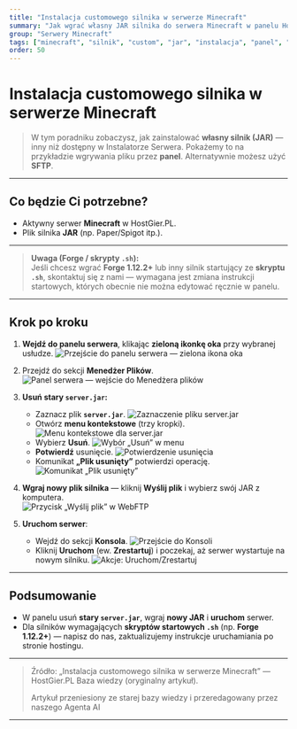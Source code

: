 ```yaml
---
title: "Instalacja customowego silnika w serwerze Minecraft"
summary: "Jak wgrać własny JAR silnika do serwera Minecraft w panelu HostGier.PL — krok po kroku, z obrazkami."
group: "Serwery Minecraft"
tags: ["minecraft", "silnik", "custom", "jar", "instalacja", "panel", "webftp"]
order: 50
---
```



# Instalacja customowego silnika w serwerze Minecraft

> W tym poradniku zobaczysz, jak zainstalować **własny silnik (JAR)** — inny niż dostępny w Instalatorze Serwera. Pokażemy to na przykładzie wgrywania pliku przez **panel**. Alternatywnie możesz użyć **SFTP**.

---

## Co będzie Ci potrzebne?

- Aktywny serwer **Minecraft** w HostGier.PL.
- Plik silnika **JAR** (np. Paper/Spigot itp.).

---

> **Uwaga (Forge / skrypty `.sh`):**  
> Jeśli chcesz wgrać **Forge 1.12.2+** lub inny silnik startujący ze **skryptu `.sh`**, skontaktuj się z nami — wymagana jest zmiana instrukcji startowych, których obecnie nie można edytować ręcznie w panelu.

---

## Krok po kroku

1. **Wejdź do panelu serwera**, klikając **zieloną ikonkę oka** przy wybranej usłudze.
   ![Przejście do panelu serwera — zielona ikona oka](/docs/wlasny-silnik/1.png)

2. Przejdź do sekcji **Menedżer Plików**.
   ![Panel serwera — wejście do Menedżera plików](/docs/wlasny-silnik/2.png)

3. **Usuń stary `server.jar`:**
    - Zaznacz plik **`server.jar`**.
      ![Zaznaczenie pliku server.jar](/docs/wlasny-silnik/3.png)
    - Otwórz **menu kontekstowe** (trzy kropki).
      ![Menu kontekstowe dla server.jar](/docs/wlasny-silnik/4.png)
    - Wybierz **Usuń**.
      ![Wybór „Usuń” w menu](/docs/wlasny-silnik/5.png)
    - **Potwierdź** usunięcie.
      ![Potwierdzenie usunięcia](/docs/wlasny-silnik/6.png)
    - Komunikat **„Plik usunięty”** potwierdzi operację.
      ![Komunikat „Plik usunięty”](/docs/wlasny-silnik/7.png)

4. **Wgraj nowy plik silnika** — kliknij **Wyślij plik** i wybierz swój JAR z komputera.  
   ![Przycisk „Wyślij plik” w WebFTP](/docs/wlasny-silnik/8.png)

5. **Uruchom serwer**:
    - Wejdź do sekcji **Konsola**.
      ![Przejście do Konsoli](/docs/wlasny-silnik/9.png)
    - Kliknij **Uruchom** (ew. **Zrestartuj**) i poczekaj, aż serwer wystartuje na nowym silniku.
      ![Akcje: Uruchom/Zrestartuj](/docs/wlasny-silnik/10.png)

---

## Podsumowanie

- W panelu usuń **stary `server.jar`**, wgraj **nowy JAR** i **uruchom** serwer.
- Dla silników wymagających **skryptów startowych `.sh`** (np. **Forge 1.12.2+**) — napisz do nas, zaktualizujemy instrukcje uruchamiania po stronie hostingu.

---

> Źródło: „Instalacja customowego silnika w serwerze Minecraft” — HostGier.PL Baza wiedzy (oryginalny artykuł).
>
> Artykuł przeniesiony ze starej bazy wiedzy i przeredagowany przez naszego Agenta AI

---

<AiGeneratedBadge />
